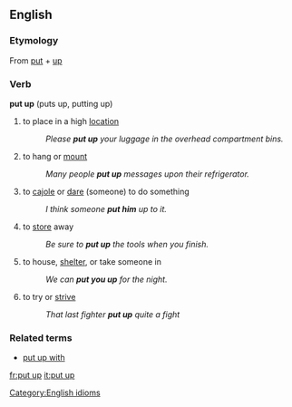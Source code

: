 ==English==

===Etymology===
From [[put]] + [[up]]

===Verb===
'''put up''' (puts up, putting up)

# to place in a high [[location]]
#: ''Please '''put up''' your luggage in the overhead compartment bins.''
# to hang or [[mount]]
#: ''Many people '''put up''' messages upon their refrigerator.''
# to [[cajole]] or [[dare]] (someone) to do something
#: ''I think someone '''put him''' up to it.''
# to [[store]] away
#: ''Be sure to '''put up''' the tools when you finish.''
# to house, [[shelter]], or take someone in
#: ''We can '''put you up''' for the night.''
# to try or [[strive]]
#: ''That last fighter '''put up''' quite a fight''

===Related terms===
*[[put up with]]

[[Category:English idioms]]
[[fr:put up]]
[[it:put up]]